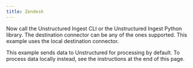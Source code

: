 ```yaml
---
title: Zendesk
---
```



<SharedContentZendesk/>

Now call the Unstructured Ingest CLI or the Unstructured Ingest Python library. The destination connector can be any of the ones supported. This example uses the local destination connector.

This example sends data to Unstructured for processing by default. To process data locally instead, see the instructions at the end of this page.


<CodeGroup>
  <ZendeskSh />
  <ZendeskPyV2 />
</CodeGroup>


<SharedPartitionByAPIOSS/>